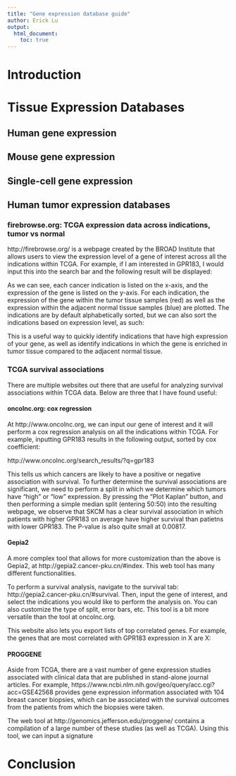 ```yaml
---
title: "Gene expression database guide"
author: Erick Lu
output:
  html_document:
    toc: true
---
```


# Introduction

# Tissue Expression Databases

## Human gene expression

## Mouse gene expression

## Single-cell gene expression


## Human tumor expression databases

### firebrowse.org: TCGA expression data across indications, tumor vs normal

http://firebrowse.org/ is a webpage created by the BROAD Institute that allows users to view the expression level of a gene of interest across all the indications within TCGA. For example, if I am interested in GPR183, I would input this into the search bar and the following result will be displayed:


As we can see, each cancer indication is listed on the x-axis, and the expression of the gene is listed on the y-axis. For each indication, the expression of the gene within the tumor tissue samples (red) as well as the expression within the adjacent normal tissue samples (blue) are plotted. The indications are by default alphabetically sorted, but we can also sort the indications based on expression level, as such:


This is a useful way to quickly identify indications that have high expression of your gene, as well as identify indications in which the gene is enriched in tumor tissue compared to the adjacent normal tissue.

### TCGA survival associations

There are multiple websites out there that are useful for analyzing survival associations within TCGA data. Below are three that I have found useful:

#### oncolnc.org: cox regression

At http://www.oncolnc.org, we can input our gene of interest and it will perform a cox regression analysis on all the indications within TCGA. For example, inputting GPR183 results in the following output, sorted by cox coefficient:

http://www.oncolnc.org/search_results/?q=gpr183

This tells us which cancers are likely to have a positive or negative association with survival. To further determine the survival associations are significant, we need to perform a split in which we determine which tumors have "high" or "low" expression. By pressing the "Plot Kaplan" button, and then performing a simple median split (entering 50:50) into the resulting webpage, we observe that SKCM has a clear survival association in which patients with higher GPR183 on average have higher survival than patietns with lower GPR183. The P-value is also quite small at 0.00817.

#### Gepia2

A more complex tool that allows for more customization than the above is Gepia2, at http://gepia2.cancer-pku.cn/#index. This web tool has many different functionalities. 

To perform a survival analysis, navigate to the survival tab: http://gepia2.cancer-pku.cn/#survival. Then, input the gene of interest, and select the indications you would like to perform the analysis on. You can also customize the type of split, error bars, etc. This tool is a bit more versatile than the tool at oncolnc.org.

This website also lets you export lists of top correlated genes. For example, the genes that are most correlated with GPR183 expression in X are X:



#### PROGGENE

Aside from TCGA, there are a vast number of gene expression studies associated with clinical data that are published in stand-alone journal articles. For example, https://www.ncbi.nlm.nih.gov/geo/query/acc.cgi?acc=GSE42568 provides gene expression information associated with 104 breast cancer biopsies, which can be associated with the survival outcomes from the patients from which the biopsies were taken.

The web tool at http://genomics.jefferson.edu/proggene/ contains a compilation of a large number of these studies (as well as TCGA). Using this tool, we can input a signature 


# Conclusion